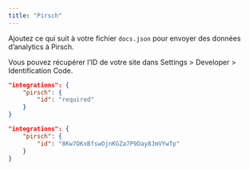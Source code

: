 ```yaml
---
title: "Pirsch"
---
```


Ajoutez ce qui suit à votre fichier `docs.json` pour envoyer des données d’analytics à Pirsch.

Vous pouvez récupérer l’ID de votre site dans Settings > Developer > Identification Code.

<CodeGroup>

```json Analytics options in docs.json
"integrations": {
    "pirsch": {
        "id": "required"
    }
}
```

```json Example
"integrations": {
    "pirsch": {
        "id": "8Kw7OKxBfswOjnKGZa7P9Day8JmVYwTp"
    }
}
```

</CodeGroup>